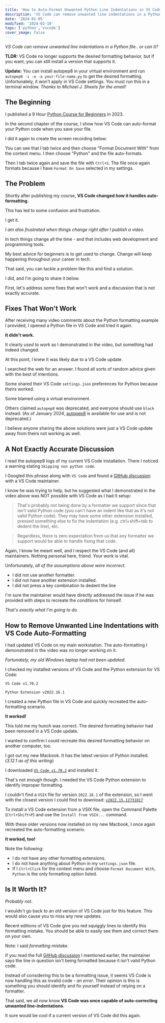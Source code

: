 ---
title: 'How to Auto-Format Unwanted Python Line Indentations in VS Code'
description: 'VS Code can remove unwanted line indentations in a Python file.'
date: '2024-01-05'
modified: '2024-02-10'
tags: ['python','vscode']
cover_image: false
---

_VS Code can remove unwanted line indentations in a Python file.. or can it?_

**TLDR:** VS Code no longer supports the desired formatting behavior, but if you want, you can still install a version that supports it.

**Update:** You can install autopep8 in your virtual environment and run `autopep8 -i -a -a your-file-name.py` to get the desired formatting. Unfortunately, it won't apply in VS Code settings. You must run this in a terminal window. _Thanks to Michael J. Sheets for the email!_ 

## The Beginning 

I published a 9 Hour [Python Course for Beginners](https://youtu.be/H2EJuAcrZYU) in 2023. 

In the second chapter of the course, I show how VS Code can auto-format your Python code when you save your file. 

I did it again to create the screen recording below:

<CustomImage src="https://raw.githubusercontent.com/gitdagray/my-blogposts/main/images/python-auto-format-indents.gif" alt="VS Code Python auto-formatting unwanted indentations" width={600} height={375} />

You can see that I tab twice and then choose "Format Document With" from the context menu. I then choose "Python" and the file auto-formats. 

Then I tab twice again and save the file with `Ctrl+S`. The file once again formats because I have `Format On Save` selected in my settings.

## The Problem

Shortly after publishing my course, **VS Code changed how it handles auto-formatting.** 

This has led to some confusion and frustration.

I get it. 

_I am also frustrated when things change right after I publish a video._ 

In tech things change all the time - and that includes web development and programming tools. 

My best advice for beginners is to get used to change. Change will keep happening throughout your career in tech. 

That said, you can tackle a problem like this and find a solution. 

I did, and I'm going to share it below. 

First, let's address some fixes that won't work and a discussion that is not exactly accurate.

## Fixes That Won't Work  

After receiving many video comments about the Python formatting example I provided, I opened a Python file in VS Code and tried it again. 

**It didn't work.** 

It clearly _used to work_ as I demonstrated in the video, but something had indeed changed. 

At this point, I knew it was likely due to a VS Code update. 

I searched the web for an answer. I found all sorts of random advice given with the best of intentions. 

Some shared their VS Code `settings.json` preferences for Python because theirs worked. 

Some blamed using a virtual environment. 

Others claimed `autopep8` was deprecated, and everyone should use `black` instead. (As of January 2024, [autopep8](https://marketplace.visualstudio.com/items?itemName=ms-python.autopep8) is available for use and is not deprecated.)

I believe anyone sharing the above solutions were just a VS Code update away from theirs not working as well. 

## A Not Exactly Accurate Discussion  

I read the autopep8 logs of my current VS Code installation. There I noticed a warning stating `Skipping non python code`. 

I Googled this phrase along with `VS Code` and found a [GitHub discussion](https://github.com/microsoft/vscode-python/discussions/21201) with a VS Code maintainer. 

I know he was trying to help, but he suggested what I demonstrated in the video above was NOT possible with VS Code as I had it setup: 

> That's probably not being done by a formatter we support since that isn't valid Python code (you can't have an indent like that as it's not valid Python code). They may have some other extension installed, pressed something else to fix the indentation (e.g. ctrl+shift+tab to dedent the line), etc.

> Regardless, there is zero expectation from us that any formatter we support would be able to handle fixing that code.

Again, I know he meant well, and I respect the VS Code (and all) maintainers. Nothing personal here, friend. Your work is vital. 

Unfortunately, _all of the assumptions above were incorrect_. 
- I did not use another formatter. 
- I did not have another extension installed. 
- I did not press a key combination to dedent the line 

I'm sure the maintainer would have directly addressed the issue if he was provided with steps to recreate the conditions for himself. 

_That's exactly what I'm going to do._

## How to Remove Unwanted Line Indentations with VS Code Auto-Formatting

I had updated VS Code on my main workstation. The auto-formatting I demonstrated in the video was no longer working on it.

_Fortunately, my old Windows laptop had not been updated_. 

I checked my installed versions of VS Code and the Python extension for VS Code: 

`VS Code v1.70.2`

`Python Extension v2022.16.1`

I created a new Python file in VS Code and quickly recreated the auto-formatting scenario. 

**It worked!**

<CustomImage src="https://raw.githubusercontent.com/gitdagray/my-blogposts/main/images/python-auto-format-indents.gif" alt="VS Code Python auto-formatting unwanted indentations" width={600} height={375} />

This told me my hunch was correct. The desired formatting behavior had been removed in a VS Code update.

I wanted to confirm I could recreate this desired formatting behavior on another computer, too. 

I got out my new Macbook. It has the latest version of Python installed. (_3.12.1 as of this writing_) 

I downloaded [`VS Code v1.70.2`](https://code.visualstudio.com/updates/v1_70) and installed it.

That's not enough though. I needed the VS Code Python extension to identify improper formatting. 

I couldn't find a `VSIX` file for version `2022.16.1` of the extension, so I went with the closest version I could find to download: [`v2022.15.12731017`](https://www.vsixhub.com/go.php?post_id=101360&app_id=f1f59ae4-9318-4f3c-a9b5-81b2eaa5f8a5&s=4WVwftKw6Tl%2FA&link=https%3A%2F%2Ff2.vsixhub.com%2Ffile.php%3Fversion%3D2022.15.12731017%26ext_name%3Dpython)

To install a VS Code extension from a VSIX file, open the Command Palette (`Ctrl+Shift+P`) and use the `Install from VSIX...` command. 

With these older versions now installed on my new Macbook, I once again recreated the auto-formatting scenario. 

**It worked, too!**

<CustomImage src="https://raw.githubusercontent.com/gitdagray/my-blogposts/main/images/python-auto-format-indents.gif" alt="VS Code Python auto-formatting unwanted indentations" width={600} height={375} />

Note the following:
- I do not have any other formatting extensions. 
- I do not have anything about Python in my `settings.json` file.
- If I `Ctrl+Click` for the context menu and choose `Format Document With`, `Python` is the only formatting option listed.

## Is It Worth It?

_Probably not_. 

I wouldn't go back to an old version of VS Code just for this feature. This would also cause you to miss any new updates. 

Recent editions of VS Code give you red squiggly lines to identify this formatting mistake. You should be able to easily see them and correct them on your own. 

Note: I said _formatting mistake_. 

If you read the full [GitHub discussion](https://github.com/microsoft/vscode-python/discussions/21201) I mentioned earlier, the maintainer says the line in question isn't being formatted because it isn't valid Python code.

Instead of considering this to be a formatting issue, it seems VS Code is now handling this as invalid code - _an error_. Their opinion is this is something you should identify and fix yourself instead of relying on a formatter.

That said, we all now know **VS Code was once capable of auto-correcting unwanted line-indentations**. 

It sure would be cool if a current version of VS Code did this again.